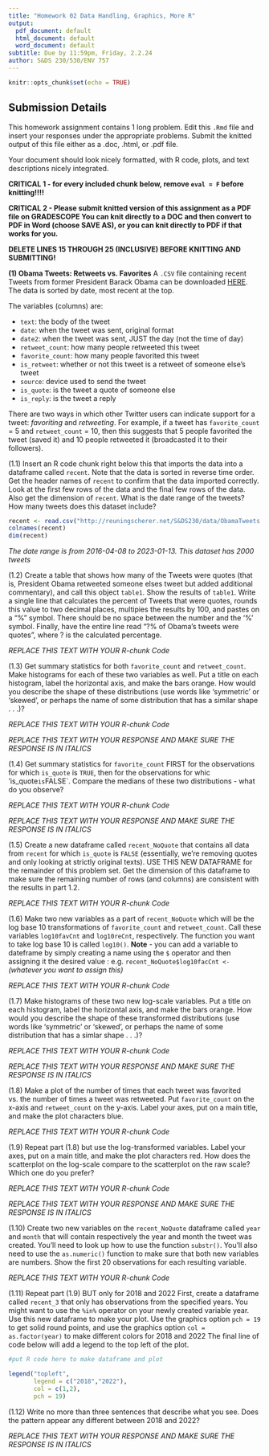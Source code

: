 ---
title: "Homework 02 Data Handling, Graphics, More R"
output:
  pdf_document: default
  html_document: default
  word_document: default
subtitle: Due by 11:59pm, Friday, 2.2.24
author: S&DS 230/530/ENV 757
---

```{r setup, include=FALSE}
knitr::opts_chunk$set(echo = TRUE)
```

## Submission Details

This homework assignment contains 1 long problem. Edit this `.Rmd` file and insert your responses under the appropriate problems. Submit the knitted output of this file either as a .doc, .html, or .pdf file.

Your document should look nicely formatted, with R code, plots, and text descriptions nicely integrated. 

**CRITICAL 1 - for every included chunk below, remove `eval = F` before knitting!!!!**

**CRITICAL 2 - Please submit knitted version of this assignment as a PDF file on GRADESCOPE  You can knit directly to a DOC and then convert to PDF in Word (choose SAVE AS), or you can knit directly to PDF if that works for you.**

**DELETE LINES 15 THROUGH 25 (INCLUSIVE) BEFORE KNITTING AND SUBMITTING!**

**(1) Obama Tweets: Retweets vs. Favorites**  A `.CSV` file containing recent Tweets from former President Barack Obama can be downloaded [HERE](http://reuningscherer.net/S&DS230/data/ObamaTweets.csv).  The data is sorted by date, most recent at the top.

The variables (columns) are:

* `text`: the body of the tweet
* `date`: when the tweet was sent, original format
* `date2`: when the tweet was sent, JUST the day (not the time of day)
* `retweet_count`: how many people retweeted this tweet
* `favorite_count`: how many people favorited this tweet
* `is_retweet`: whether or not this tweet is a retweet of someone else's tweet
* `source`: device used to send the tweet
* `is_quote`: is the tweet a quote of someone else
* `is_reply`: is the tweet a reply


There are two ways in which other Twitter users can indicate support for a tweet: _favoriting_ and _retweeting_. For example, if a tweet has `favorite_count` = 5 and `retweet_count` = 10, then this suggests that 5 people favorited the tweet (saved it) and 10 people retweeted it (broadcasted it to their followers). 

(1.1) Insert an R code chunk right below this that imports the data into a dataframe called `recent`.  Note that the data is sorted in reverse time order.  Get the header names of `recent` to confirm that the data imported correctly.  Look at the first few rows of the data and the final few rows of the data. Also get the dimension of `recent`. What is the date range of the tweets?  How many tweets does this dataset include?  

```{r}
recent <- read.csv("http://reuningscherer.net/S&DS230/data/ObamaTweets.csv")
colnames(recent)
dim(recent)
```
*The date range is from 2016-04-08 to 2023-01-13. This dataset has 2000 tweets*

(1.2) Create a table that shows how many of the Tweets were quotes (that is, President Obama retweeted someone elses tweet but added additional commentary), and call this object `table1`.  Show the results of `table1`.  Write a single line that calculates the percent of Tweets that were quotes, rounds this value to two decimal places, multipies the results by 100, and pastes on a "%" symbol.  There should be no space between the number and the '%' symbol.  Finally, have the entire line read  "?% of Obama's tweets were quotes", where ? is the calculated percentage.

*REPLACE THIS TEXT WITH YOUR R-chunk Code*

(1.3) Get summary statistics for both `favorite_count` and `retweet_count`.  Make histograms for each of these two variables as well.  Put a title on each histogram, label the horizontal axis, and make the bars orange.  How would you describe the shape of these distributions (use words like 'symmetric' or 'skewed', or perhaps the name of some distribution that has a similar shape . . .)?

*REPLACE THIS TEXT WITH YOUR R-chunk Code*

*REPLACE THIS TEXT WITH YOUR RESPONSE AND MAKE SURE THE RESPONSE IS IN ITALICS*

(1.4) Get summary statistics for `favorite_count` FIRST for the observations for which `is_quote` is `TRUE`, then for the observations for whic 'is_quote` is `FALSE`. Compare the medians of these two distributions - what do you observe?

*REPLACE THIS TEXT WITH YOUR R-chunk Code*

*REPLACE THIS TEXT WITH YOUR RESPONSE AND MAKE SURE THE RESPONSE IS IN ITALICS*

(1.5) Create a new dataframe called `recent_NoQuote` that contains all data from `recent` for which `is_quote` is `FALSE` (essentially, we're removing quotes and only looking at strictly original texts).  USE THIS NEW DATAFRAME for the remainder of this problem set.  Get the dimension of this dataframe to make sure the remaining number of rows (and columns) are consistent with the results in part 1.2.

*REPLACE THIS TEXT WITH YOUR R-chunk Code*

(1.6) Make two new variables as a part of `recent_NoQuote` which will be the log base 10 transformations of `favorite_count` and `retweet_count`.  Call these variables `log10favCnt` and `log10reCnt`, respectively.  The function you want to take log base 10 is called `log10()`. **Note** - you can add a variable to dateframe by simply creating a name using the `$` operator and then assigning it the desired value : e.g. `recent_NoQuote$log10facCnt <-` *(whatever you want to assign this)*

*REPLACE THIS TEXT WITH YOUR R-chunk Code*

(1.7)  Make histograms of these two new log-scale variables. Put a title on each histogram, label the horizontal axis, and make the bars orange.  How would you describe the shape of these transformed distributions (use words like 'symmetric' or 'skewed', or perhaps the name of some distribution that has a simlar shape . . .)?

*REPLACE THIS TEXT WITH YOUR R-chunk Code*

*REPLACE THIS TEXT WITH YOUR RESPONSE AND MAKE SURE THE RESPONSE IS IN ITALICS*

(1.8)  Make a plot of the number of times that each tweet was favorited vs. the number of times a tweet was retweeted.  Put `favorite_count` on the x-axis and `retweet_count` on the y-axis. Label your axes, put on a main title, and make the plot characters blue.

*REPLACE THIS TEXT WITH YOUR R-chunk Code*

(1.9) Repeat part (1.8) but use the log-transformed variables.  Label your axes, put on a main title, and make the plot characters red.  How does the scatterplot on the log-scale compare to the scatterplot on the raw scale?  Which one do you prefer?

*REPLACE THIS TEXT WITH YOUR R-chunk Code*

*REPLACE THIS TEXT WITH YOUR RESPONSE AND MAKE SURE THE RESPONSE IS IN ITALICS*

(1.10) Create two new variables on the `recent_NoQuote` dataframe called `year` and `month` that will contain respectively the year and month the tweet was created.  You'll need to look up how to use the function `substr()`.  You'll also need to use the `as.numeric()` function to make sure that both new variables are numbers.  Show the first 20 observations for each resulting variable.

*REPLACE THIS TEXT WITH YOUR R-chunk Code*

(1.11)  Repeat part (1.9) BUT only for 2018 and 2022  First, create a dataframe called `recent_3` that only has observations from the specified years.  You might want to use the `%in%` operator on your newly created variable year.  Use this new dataframe to make your plot.   Use the graphics option `pch = 19` to get solid round points, and use the graphics option `col = as.factor(year)` to make different colors for 2018 and 2022  The final line of code below will add a legend to the top left of the plot.

```{r, eval=F}
#put R code here to make dataframe and plot

legend("topleft",
       legend = c("2018","2022"), 
       col = c(1,2), 
       pch = 19)
```

(1.12)  Write no more than three sentences that describe what you see.   Does the pattern appear any different between 2018 and 2022?

*REPLACE THIS TEXT WITH YOUR RESPONSE AND MAKE SURE THE RESPONSE IS IN ITALICS*

